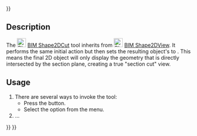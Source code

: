 <languages/>
{{UnfinishedDocu{{#translation:}}}}

{{Docnav
|[[BIM_Shape2DView|Shape2DView]]
|[[BIM_TDPage|TDPage]]
|[[BIM_Workbench|BIM]]
|IconL=BIM_Shape2DView.svg
|IconR=BIM_TDPage.svg
|IconC=Workbench_BIM.svg
}}

{{GuiCommand
|Name=BIM Shape2DCut
|MenuLocation=Annotation → Create 2D views → Section cut
|Workbenches=[[BIM_Workbench|BIM]]
|Shortcut=
|Version=1.0
|SeeAlso=
}}

== Description ==

The [[Image:BIM_Shape2DCut.svg|24px]] [[BIM_Shape2DCut|BIM Shape2DCut]] tool inherits from [[Image:BIM_Shape2DView.svg|24px]] [[BIM_Shape2DView|BIM Shape2DView]]. It performs the same initial action but then sets the resulting object's {{PropertyData|Projection Mode}} to {{Value|Cutfaces}}. This means the final 2D object will only display the geometry that is directly intersected by the section plane, creating a true "section cut" view.

==Usage==

# There are several ways to invoke the tool:
#* Press the {{Button|[[Image:BIM_Shape2DCut.svg|16px]] [[BIM_Shape2DCut| Section cut]]}} button.
#* Select the {{MenuCommand|Annotation → Create 2D views → [[Image:BIM_Shape2DCut.svg|16px]] Section cut}} option from the menu.
# ...


{{Docnav
|[[BIM_Shape2DView|Shape2DView]]
|[[BIM_TDPage|TDPage]]
|[[BIM_Workbench|BIM]]
|IconL=BIM_Shape2DView.svg
|IconR=BIM_TDPage.svg
|IconC=Workbench_BIM.svg
}}

{{BIM_Tools_navi{{#translation:}}}}
{{Userdocnavi{{#translation:}}}}